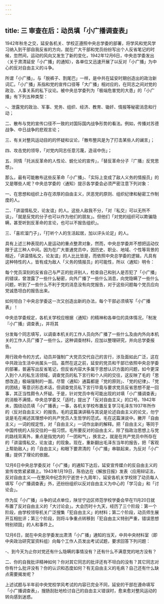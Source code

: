 ```yaml
---
---
---
```

title: 三  审查在后：动员填「小广播调查表」
---

1942年秋冬之交，延安各机关、学校正遵照中央总学委的部署，将学风和党风学习纳入到干部自我反省的方向，就在广大干部和党员纷纷写出个人反省笔记的时候，忽然间，运动的风向又发生了新的变化，1942年12月6日，中央总学委发出〈关于肃清延安「小广播」的通知〉，各单位又迅速开展了以反对「小广播」为中心的反对自由主义的斗争。

所谓「小广播」，与「脱裤子、割尾巴」一样，是中共在延安时期创造出的政治新词汇。「小广播」系指和党的宣传口径等「大广播」相对应的，在同志之间对党的政治、人事关系的私下议论。被中央总学委列为「极端危害党的大患」的「小广播」有下列五种类型：

-、泄露党的政治、军事、党务、组织、经济、教育、锄奸、情报等秘密消息和行动；

二、散布与党的宣传口径不一致的对国际国内战争形势的看法。例如，传播对苏德战争、中日战争的悲观言论；

三、有关对整风运动目的的怀疑和议论，「散布整风是为了打击某些人的谰言」；

四、攻击党的领导，「对党内同志任意污蔑，造谣中伤」；

五、同情「托派反革命的人性论、蜕化论的宣传」，「替反革命分子『广播』反党思想」。 

那么，最有可能散布这些反革命「小广播」、「实际上变成了敌人义务的情报员」的又是哪些人呢？中央总学委的〈通知〉提示各学委会必须严密注意下列对象：

一、在思想和组织上存在浓厚的自由主义，厌恶党的原则、组织纪律和秘密工作制度的人。

二、「讲温情私交，论友谊」的人。这些人敌我不分，「对『私交』可以无所不谈」，「就是反党的分子也可以作为他们的朋友」。但他们「对党的组织可以欺骗隐瞒，甚至听到反革命的言论，也可以不报告组织」。

三、「喜欢溜门子」，「打听个人的生活起居，加以评头论足」的人。 

具有上述三种表现的人是运动的重点整肃对象，然而，中央总学委并不想把运动仅限于这三种人中间。因为在广大普通党员中，因历史、职业、地域、个性等背景的相近，「讲温情私交，论友谊」的人比比皆是，而依照中央总学委的逻辑，凡具有这种特性的人，皆有成为敌人「义务的情报员」的可能性，所以〈通知〉明令：

每个党员深刻的反省自己与严正的批评别人，检查自己和别人是否犯了「小广播」的错误，曾泄露了一些什么秘密，向外广播了一些什么消息，向党隐瞒了一些什么问题，听到了一些什么不利于党的消息没有向党报告，对于这些问题每个党员应向党诚恳坦白的报告出来。 

如何坦白？中央总学委这一次又创造出新的办法，每个干部必须填写「小广播表」！

中央总学委规定，各机关学校应根据〈通知〉的精神和各单位的具体情况，「制发『小广播』调查表」，并将其

分发每个同志填写，以调查本机关的工作人员向外广播了一些什么及由内外向本机关的工作人员广播了一些什么，这种调查材料，应加以整理研究，并向总学委报告。 

用行政命令的方式，动员并强制广大党员交代自己的言行，涉及面如此广泛，这在中共政治生活中尚属头一回。虽然在这之前，延安的党员和干部已依照中央总学委的部署，普遍写出反省笔记，但反省内容大多属于思想认识方面的问题，如今更深入到个人的私生活领域，调查党员的私下言行和个人间的交往，这反映了毛的「思想改造」极端强制的一面。尽管〈通知〉通篇都是「党的原则」、「党的纪律」、「党的团结」等意识形态术话，但调查党员私下言行毕竟与要求党员反省思想不是一回事，其正当性颇令人怀疑。于是，针对党员中有可能出现的对填「小广播调查表」的消极不满情，中央总学委又「适时」提出了「反对自由主义」的口号。1942年未，围绕动员填「小广播表」一事，各机关学校布置反复学习毛泽东1937年所作的〈反对自由主义〉的报告。毛的这篇演讲稿与其说是论述自由主义的论文，勿宁说是毛在阐述其理想中的共产党员人生哲学的范式。毛在这篇演说中。撇开「自由主义」一词的规定性，对「自由主义」一词作出新的解释。把「自由主义」等同于中国传统的人际交往的一般习惯。毛所要反对的自由主义，除了指政治思想上与党的路线背离外，重点是指党内的「一团和气」，换言之，就是在共产党员中所存在的「讲温情私交，论友谊」的现象。现在，重新翻出毛泽东当年的报告，把「客观上帮助敌人」的「自由主义」和眼下要肃清的「小广播」串联起来，为反对「小广播」提供了理论的依据。

12月6日中央总学委反对「小广播」的通知下达后，延安宣传媒介的反自由主义的宣传攻势紧紧跟上。1943年1月19日，陈伯达在《解放日报》发表〈应用辩证法，反对自由主义──在整风中纪念列宁逝世十九周年〉，延安各机关学校除了动员每人填写「小广播调查表」外，还纷纷组织以反对自由主义为中心的「学习会」和「讨论会」。

作为反「小广播」斗争的试点单位，陕甘宁边区师范学校学委会早在11月20日就布置了反对自由主义的「大讨论会」。大会历时十九天，经历了三个阶段：第一个阶段，由学校领导机关广泛搜集「犯自由主义」的材料；第二个阶段，动员师生展开互相批评；第三个阶段，则将斗争重点转移到「犯自由主义特别严重，错误思想特别顽固」的人和事件上。 

12月6日，就在中央总学委发出肃清「小广播」通知的当天，中共中央材料室（即中央政治研究室资料组）向每个工作人员发出考试试题，要求回答下列问题：

-、到今天为止你对党还有什么隐瞒的事情没有？还有什么不满意党的地方没有？

二、你的自我批评精神如何？你对其它同志的批评还有不坦白的没有？其它同志对你有什么批评没有？你的认识和态度如何？有无自由主义的毛病？自己还有什么缺点需要揭发呢？ 

上述试题与半年前中央党校学风考试的内容已完全不同，延安的干部在遵命填写「小广播调查表」，搜肠刮肚地检讨自己的自由主义错误时，愈来愈对整风运动的转向感到迷惑。
